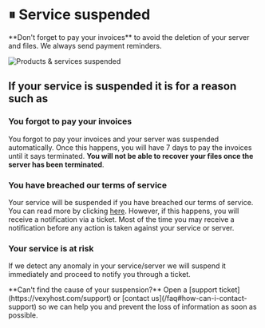 # ⏸ Service suspended


<Callout type="warning">
**Don't forget to pay your invoices** to avoid the deletion of your server and files. We always send payment reminders.
</Callout>

![Products & services suspended](https://i.imgur.com/aD1Jks9.png)

## If your service is suspended it is for a reason such as

### You forgot to pay your invoices

You forgot to pay your invoices and your server was suspended automatically. Once this happens, you will have 7 days to pay the invoices until it says terminated. **You will not be able to recover your files once the server has been terminated**.

### You have breached our terms of service

Your service will be suspended if you have breached our terms of service. You can read more by clicking [here](https://vexyhost.com/terms/). However, if this happens, you will receive a notification via a ticket. Most of the time you may receive a notification before any action is taken against your service or server.

### Your service is at risk

If we detect any anomaly in your service/server we will suspend it immediately and proceed to notify you through a ticket.

<Callout>
**Can't find the cause of your suspension?**
Open a [support ticket](https://vexyhost.com/support) or [contact us](/faq#how-can-i-contact-support) so we can help you and prevent the loss of information as soon as possible.
</Callout>